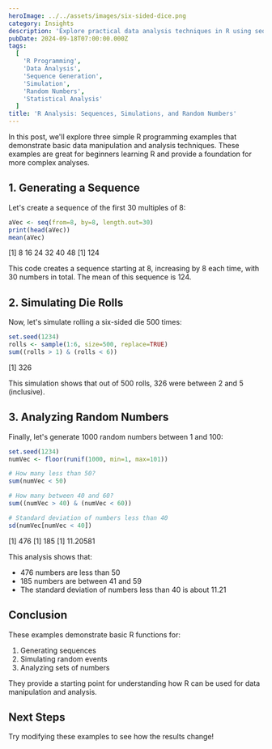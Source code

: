 ```yaml
---
heroImage: ../../assets/images/six-sided-dice.png
category: Insights
description: 'Explore practical data analysis techniques in R using sequence generation, die roll simulation, and random number analysis, uncovering insights into statistical concepts and R programming.'
pubDate: 2024-09-18T07:00:00.000Z
tags:
  [
    'R Programming',
    'Data Analysis',
    'Sequence Generation',
    'Simulation',
    'Random Numbers',
    'Statistical Analysis'
  ]
title: 'R Analysis: Sequences, Simulations, and Random Numbers'
---
```



In this post, we'll explore three simple R programming examples that demonstrate basic data manipulation and analysis techniques. These examples are great for beginners learning R and provide a foundation for more complex analyses.

## 1. Generating a Sequence

Let's create a sequence of the first 30 multiples of 8:

```r
aVec <- seq(from=8, by=8, length.out=30)
print(head(aVec))
mean(aVec)
```

<OutputDisplay>[1] 8 16 24 32 40 48 [1] 124</OutputDisplay>

This code creates a sequence starting at 8, increasing by 8 each time, with 30 numbers in total. The mean of this sequence is 124.

## 2. Simulating Die Rolls

Now, let's simulate rolling a six-sided die 500 times:

```r
set.seed(1234)
rolls <- sample(1:6, size=500, replace=TRUE)
sum((rolls > 1) & (rolls < 6))
```

<OutputDisplay>[1] 326</OutputDisplay>

This simulation shows that out of 500 rolls, 326 were between 2 and 5 (inclusive).

## 3. Analyzing Random Numbers

Finally, let's generate 1000 random numbers between 1 and 100:

```r
set.seed(1234)
numVec <- floor(runif(1000, min=1, max=101))

# How many less than 50?
sum(numVec < 50)

# How many between 40 and 60?
sum((numVec > 40) & (numVec < 60))

# Standard deviation of numbers less than 40
sd(numVec[numVec < 40])
```

<OutputDisplay>[1] 476 [1] 185 [1] 11.20581</OutputDisplay>

This analysis shows that:

- 476 numbers are less than 50
- 185 numbers are between 41 and 59
- The standard deviation of numbers less than 40 is about 11.21

## Conclusion

These examples demonstrate basic R functions for:

1. Generating sequences
2. Simulating random events
3. Analyzing sets of numbers

They provide a starting point for understanding how R can be used for data manipulation and analysis.

## Next Steps

Try modifying these examples to see how the results change!
